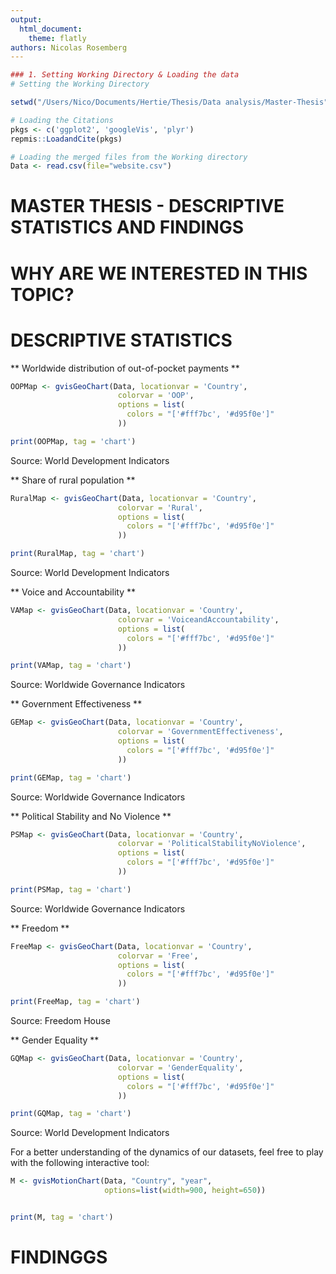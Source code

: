 ```yaml
---
output: 
  html_document: 
    theme: flatly
authors: Nicolas Rosemberg
---
```


```r

### 1. Setting Working Directory & Loading the data
# Setting the Working Directory

setwd("/Users/Nico/Documents/Hertie/Thesis/Data analysis/Master-Thesis")

# Loading the Citations
pkgs <- c('ggplot2', 'googleVis', 'plyr')
repmis::LoadandCite(pkgs)

# Loading the merged files from the Working directory
Data <- read.csv(file="website.csv")


```

# MASTER THESIS - DESCRIPTIVE STATISTICS AND FINDINGS



# WHY ARE WE INTERESTED IN THIS TOPIC?  

# DESCRIPTIVE STATISTICS


** Worldwide distribution of out-of-pocket payments **

```r
OOPMap <- gvisGeoChart(Data, locationvar = 'Country',
                        colorvar = 'OOP',
                        options = list(
                          colors = "['#fff7bc', '#d95f0e']"
                        ))

print(OOPMap, tag = 'chart')
```
Source: World Development Indicators
 
** Share of rural population **
```r
RuralMap <- gvisGeoChart(Data, locationvar = 'Country',
                        colorvar = 'Rural',
                        options = list(
                          colors = "['#fff7bc', '#d95f0e']"
                        ))

print(RuralMap, tag = 'chart')
```
Source: World Development Indicators 

** Voice and Accountability **
```r
VAMap <- gvisGeoChart(Data, locationvar = 'Country',
                        colorvar = 'VoiceandAccountability',
                        options = list(
                          colors = "['#fff7bc', '#d95f0e']"
                        ))

print(VAMap, tag = 'chart')
```
Source: Worldwide Governance Indicators 

** Government Effectiveness **
```r
GEMap <- gvisGeoChart(Data, locationvar = 'Country',
                        colorvar = 'GovernmentEffectiveness',
                        options = list(
                          colors = "['#fff7bc', '#d95f0e']"
                        ))

print(GEMap, tag = 'chart')
```
Source: Worldwide Governance Indicators 

** Political Stability and No Violence **
```r
PSMap <- gvisGeoChart(Data, locationvar = 'Country',
                        colorvar = 'PoliticalStabilityNoViolence',
                        options = list(
                          colors = "['#fff7bc', '#d95f0e']"
                        ))

print(PSMap, tag = 'chart')
```
Source: Worldwide Governance Indicators 

** Freedom **
```r
FreeMap <- gvisGeoChart(Data, locationvar = 'Country',
                        colorvar = 'Free',
                        options = list(
                          colors = "['#fff7bc', '#d95f0e']"
                        ))

print(FreeMap, tag = 'chart')
```
Source: Freedom House

** Gender Equality **
```r
GQMap <- gvisGeoChart(Data, locationvar = 'Country',
                        colorvar = 'GenderEquality',
                        options = list(
                          colors = "['#fff7bc', '#d95f0e']"
                        ))

print(GQMap, tag = 'chart')
```
Source: World Development Indicators
 
 
For a better understanding of the dynamics of our datasets, feel free to play with the following interactive tool: 

```r

M <- gvisMotionChart(Data, "Country", "year",
                     options=list(width=900, height=650))


print(M, tag = 'chart')

```




# FINDINGGS



